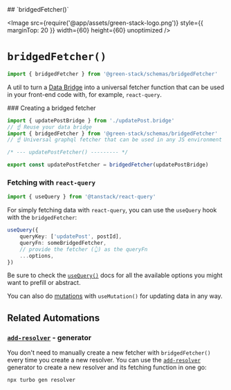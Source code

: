 
<TitleWrapper>
    ## `bridgedFetcher()`
</TitleWrapper>

<Image
    src={require('@app/assets/green-stack-logo.png')}
    style={{ marginTop: 20 }}
    width={60}
    height={60}
    unoptimized
/>

# `bridgedFetcher()`

```typescript copy
import { bridgedFetcher } from '@green-stack/schemas/bridgedFetcher'
```

<FileTree>
    <FileTree.Folder name="packages" defaultOpen>
        <FileTree.Folder name="@green-stack-core" defaultOpen>
            <FileTree.Folder name="schemas" defaultOpen>
                <FileTree.File name="bridgedFetcher.ts" />
            </FileTree.Folder>
        </FileTree.Folder>
    </FileTree.Folder>
</FileTree>

A util to turn a [Data Bridge](/@green-stack-core/schemas/createDataBridge) into a universal fetcher function that can be used in your front-end code with, for example, `react-query`.

<TitleWrapper>
    ### Creating a bridged fetcher
</TitleWrapper>

```ts {3} /bridgedFetcher/3 filename="updatePost.query.ts"
import { updatePostBridge } from './updatePost.bridge'
// ☝️ Reuse your data bridge
import { bridgedFetcher } from '@green-stack/schemas/bridgedFetcher'
// ☝️ Universal graphql fetcher that can be used in any JS environment

/* --- updatePostFetcher() --------- */

export const updatePostFetcher = bridgedFetcher(updatePostBridge)
```

<div className="h-8" />

### Fetching with `react-query`

```typescript copy
import { useQuery } from '@tanstack/react-query'
```

For simply fetching data with `react-query`, you can use the `useQuery` hook with the `bridgedFetcher`:

```typescript copy
useQuery({
    queryKey: ['updatePost', postId],
    queryFn: someBridgedFetcher,
    // provide the fetcher (👆) as the queryFn 
    ...options,
})
```

Be sure to check the [`useQuery()`](https://tanstack.com/query/latest/docs/framework/react/reference/useQuery) docs for all the available options you might want to prefill or abstract.

You can also do [mutations](https://tanstack.com/query/latest/docs/framework/react/reference/useMutation) with `useMutation()` for updating data in any way.

<div className="h-8" />

## Related Automations

### [`add-resolver`](/@green-stack-core/generators/add-resolver) - generator

You don't need to manually create a new fetcher with `bridgedFetcher()` every time you create a new resolver. You can use the [`add-resolver`](/@green-stack-core/generators/add-resolver) generator to create a new resolver and its fetching function in one go:

```bash copy
npx turbo gen resolver
```

<div className="h-8" />
